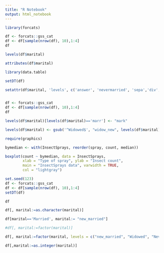 ```yaml
---
title: "R Notebook"
output: html_notebook
---
```



```r
library(forcats)
```


```r
df <- forcats::gss_cat
df <- df[sample(nrow(df), 10),1:4]
df
```


```r
levels(df$marital)
```


```r
attributes(df$marital)
```



```r
library(data.table)
```


```r
setDT(df)
```


```r
setattr(df$marital, 'levels', c('answer', 'nevermarried', 'sepa','div','wid','marr'))
```

```r

```


```r
df <- forcats::gss_cat
df <- df[sample(nrow(df), 10),1:4]
df
```


```r
levels(df$marital)[levels(df$marital)=='marr'] <- "mark"
```



```r
levels(df$marital) <- gsub('^Widowed$', "widow_new", levels(df$marital))
```


```r
require(graphics)

bymedian <- with(InsectSprays, reorder(spray, count, median))

```

```r
boxplot(count ~ bymedian, data = InsectSprays,
        xlab = "Type of spray", ylab = "Insect count",
        main = "InsectSprays data", varwidth = TRUE,
        col = "lightgray")
```


```r
set.seed(123)
df <- forcats::gss_cat
df <- df[sample(nrow(df), 10),1:4]
setDT(df)
```


```r
df
```


```r
df[, marital:=as.character(marital)]

```


```r
df[marital=='Married', marital:= "new_married"]
```



```r
#df[, marital:=factor(marital)]
```


```r
df[, marital:=factor(marital, levels = c("new_married", "Widowed", "Never married"))]
```


```r
df[,marital:=as.integer(marital)]
```


```r

```



```r

```


```r

```


```r

```


```r

```


```r

```



```r

```


```r

```


```r

```


```r

```


```r

```



```r

```


```r

```


```r

```


```r

```



```r

```


```r

```


```r

```


```r

```


```r

```



```r

```


```r

```


```r

```


```r

```


```r

```



```r

```


```r

```


```r

```


```r

```



```r

```


```r

```


```r

```


```r

```


```r

```



```r

```


```r

```


```r

```


```r

```


```r

```



